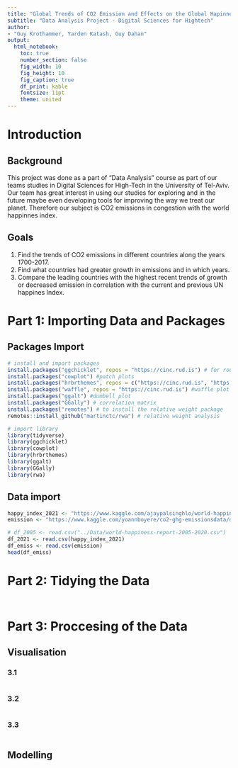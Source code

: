 ```yaml
---
title: "Global Trends of CO2 Emission and Effects on the Global Hapinnes Index"
subtitle: "Data Analysis Project - Digital Sciences for Hightech"
author:
- "Guy Krothammer, Yarden Katash, Guy Dahan"
output: 
  html_notebook:
    toc: true
    number_section: false
    fig_width: 10
    fig_height: 10
    fig_caption: true
    df_print: kable
    fontsize: 11pt
    theme: united
---
```


# Introduction

## Background

This project was done as a part of "Data Analysis" course as part of our teams 
studies in Digital Sciences for High-Tech in the University of Tel-Aviv. 
Our team has great interest in using our studies for exploring and in the future maybe even
developing tools for improving the way we treat our planet. Therefore our subject is
CO2 emissions in congestion with the world happinnes index. 

## Goals

1. Find the trends of CO2 emissions in different countries along the years 1700-2017.
2. Find what countries had greater growth in emissions and in which years.
3. Compare the leading countries with the highest recent trends of growth or decreased emission
in correlation with the current and previous UN happines Index. 

# Part 1: Importing Data and Packages

## Packages Import

```r

# install and import packages
install.packages("ggchicklet", repos = "https://cinc.rud.is") # for rounded corners 
install.packages("cowplot") #patch plots
install.packages("hrbrthemes", repos = c("https://cinc.rud.is", "https://cloud.r-project.org/")) #beautiful theme
install.packages("waffle", repos = "https://cinc.rud.is") #waffle plot
install.packages("ggalt") #dumbell plot
install.packages("GGally") # correlation matrix
install.packages("remotes") # to install the relative weight package
remotes::install_github("martinctc/rwa") # relative weight analysis

# import library
library(tidyverse) 
library(ggchicklet)
library(cowplot)
library(hrbrthemes)
library(ggalt)
library(GGally)
library(rwa)
```

## Data import

```r
happy_index_2021 <- "https://www.kaggle.com/ajaypalsinghlo/world-happiness-report-2021/download"
emission <- "https://www.kaggle.com/yoannboyere/co2-ghg-emissionsdata/download"

# df_2005 <- read.csv("../Data/world-happiness-report-2005-2020.csv")
df_2021 <- read.csv(happy_index_2021)
df_emiss <- read.csv(emission)
head(df_emiss)
```
# Part 2: Tidying the Data

## 

```r

```

# Part 3: Proccesing of the Data

## Visualisation 

### 3.1 
```r


```

### 3.2 

```r


```

### 3.3

```r

```

## Modelling
